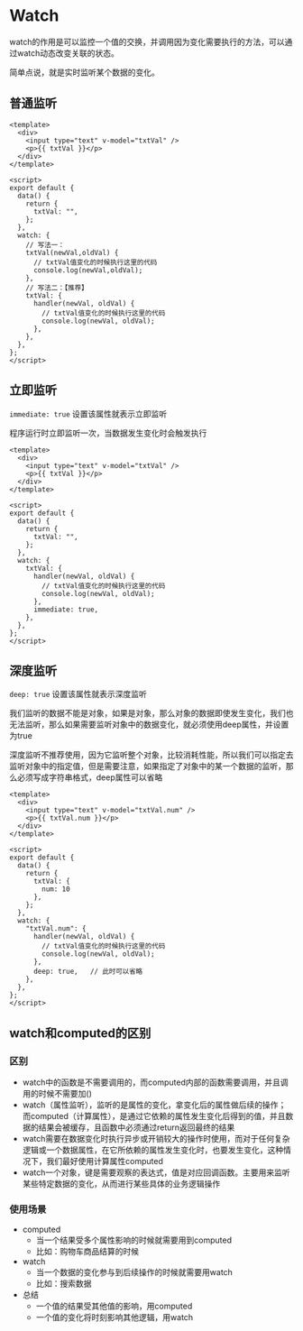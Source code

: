# Watch

watch的作用是可以监控一个值的交换，并调用因为变化需要执行的方法，可以通过watch动态改变关联的状态。

简单点说，就是实时监听某个数据的变化。

## 普通监听

```vue
<template>
  <div>
    <input type="text" v-model="txtVal" />
    <p>{{ txtVal }}</p>
  </div>
</template>

<script>
export default {
  data() {
    return {
      txtVal: "",
    };
  },
  watch: {
    // 写法一：
    txtVal(newVal,oldVal) {
      // txtVal值变化的时候执行这里的代码
      console.log(newVal,oldVal);
    },
    // 写法二：【推荐】
    txtVal: {
      handler(newVal, oldVal) {
        // txtVal值变化的时候执行这里的代码
        console.log(newVal, oldVal);
      },
    },
  },
};
</script>
```



## 立即监听

`immediate: true` 设置该属性就表示立即监听

程序运行时立即监听一次，当数据发生变化时会触发执行

```vue
<template>
  <div>
    <input type="text" v-model="txtVal" />
    <p>{{ txtVal }}</p>
  </div>
</template>

<script>
export default {
  data() {
    return {
      txtVal: "",
    };
  },
  watch: {
    txtVal: {
      handler(newVal, oldVal) {
        // txtVal值变化的时候执行这里的代码
        console.log(newVal, oldVal);
      },
      immediate: true,
    },
  },
};
</script>
```



## 深度监听

`deep: true` 设置该属性就表示深度监听

我们监听的数据不能是对象，如果是对象，那么对象的数据即使发生变化，我们也无法监听，那么如果需要监听对象中的数据变化，就必须使用deep属性，并设置为true

深度监听不推荐使用，因为它监听整个对象，比较消耗性能，所以我们可以指定去监听对象中的指定值，但是需要注意，如果指定了对象中的某一个数据的监听，那么必须写成字符串格式，deep属性可以省略

```vue
<template>
  <div>
    <input type="text" v-model="txtVal.num" />
    <p>{{ txtVal.num }}</p>
  </div>
</template>

<script>
export default {
  data() {
    return {
      txtVal: {
        num: 10
      },
    };
  },
  watch: {
    "txtVal.num": {
      handler(newVal, oldVal) {
        // txtVal值变化的时候执行这里的代码
        console.log(newVal, oldVal);
      },
      deep: true,	// 此时可以省略
    },
  },
};
</script>
```



## watch和computed的区别

### 区别

- watch中的函数是不需要调用的，而computed内部的函数需要调用，并且调用的时候不需要加()
- watch（属性监听），监听的是属性的变化，拿变化后的属性做后续的操作；而computed（计算属性），是通过它依赖的属性发生变化后得到的值，并且数据的结果会被缓存，且函数中必须通过return返回最终的结果
- watch需要在数据变化时执行异步或开销较大的操作时使用，而对于任何复杂逻辑或一个数据属性，在它所依赖的属性发生变化时，也要发生变化，这种情况下，我们最好使用计算属性computed
- watch一个对象，键是需要观察的表达式，值是对应回调函数。主要用来监听某些特定数据的变化，从而进行某些具体的业务逻辑操作

### 使用场景

- computed
  - 当一个结果受多个属性影响的时候就需要用到computed
  - 比如：购物车商品结算的时候
- watch
  - 当一个数据的变化参与到后续操作的时候就需要用watch
  - 比如：搜索数据
- 总结
  - 一个值的结果受其他值的影响，用computed
  - 一个值的变化将时刻影响其他逻辑，用watch

